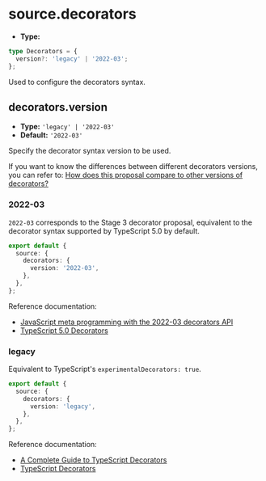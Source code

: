 # source.decorators

- **Type:**

```ts
type Decorators = {
  version?: 'legacy' | '2022-03';
};
```

Used to configure the decorators syntax.

## decorators.version

- **Type:** `'legacy' | '2022-03'`
- **Default:** `'2022-03'`

Specify the decorator syntax version to be used.

If you want to know the differences between different decorators versions, you can refer to: [How does this proposal compare to other versions of decorators?](https://github.com/tc39/proposal-decorators?tab=readme-ov-file#how-does-this-proposal-compare-to-other-versions-of-decorators)

### 2022-03

`2022-03` corresponds to the Stage 3 decorator proposal, equivalent to the decorator syntax supported by TypeScript 5.0 by default.

```ts title="rsbuild.config.ts"
export default {
  source: {
    decorators: {
      version: '2022-03',
    },
  },
};
```

Reference documentation:

- [JavaScript meta programming with the 2022-03 decorators API](https://2ality.com/2022/10/javascript-decorators.html)
- [TypeScript 5.0 Decorators](https://www.typescriptlang.org/docs/handbook/release-notes/typescript-5-0.html#decorators)

### legacy

Equivalent to TypeScript's `experimentalDecorators: true`.

```ts title="rsbuild.config.ts"
export default {
  source: {
    decorators: {
      version: 'legacy',
    },
  },
};
```

Reference documentation:

- [A Complete Guide to TypeScript Decorators](https://mirone.me/a-complete-guide-to-typescript-decorator/)
- [TypeScript Decorators](https://www.typescriptlang.org/docs/handbook/decorators.html)
